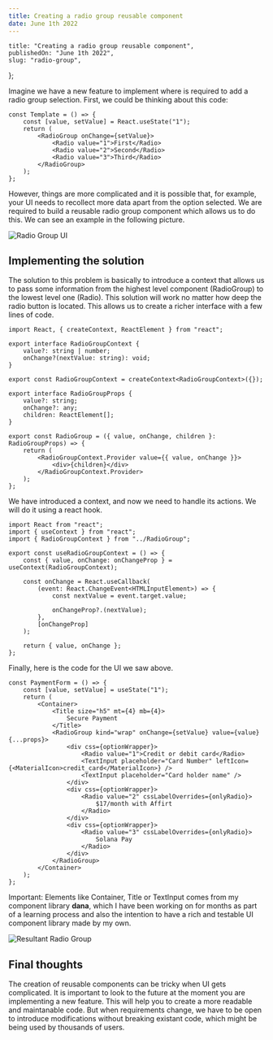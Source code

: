 ```yaml
---
title: Creating a radio group reusable component
date: June 1th 2022
---
```


	title: "Creating a radio group reusable component",
	publishedOn: "June 1th 2022",
	slug: "radio-group",
};

Imagine we have a new feature to implement where is required to add a radio group selection. First, we could be thinking about this code:

```tsx
const Template = () => {
	const [value, setValue] = React.useState("1");
	return (
		<RadioGroup onChange={setValue}>
			<Radio value="1">First</Radio>
			<Radio value="2">Second</Radio>
			<Radio value="3">Third</Radio>
		</RadioGroup>
	);
};
```

However, things are more complicated and it is possible that, for example, your UI needs to recollect more data apart from the option selected. We are required to build a reusable radio group component which allows us to do this. We can see an example in the following picture.

![Radio Group UI](/blogs/radio-group/radio-group.png)

## Implementing the solution

The solution to this problem is basically to introduce a context that allows us to pass some information from the highest level component (RadioGroup) to the lowest level one (Radio). This solution will work no matter how deep the radio button is located. This allows us to create a richer interface with a few lines of code.

```tsx
import React, { createContext, ReactElement } from "react";

export interface RadioGroupContext {
	value?: string | number;
	onChange?(nextValue: string): void;
}

export const RadioGroupContext = createContext<RadioGroupContext>({});

export interface RadioGroupProps {
	value?: string;
	onChange?: any;
	children: ReactElement[];
}

export const RadioGroup = ({ value, onChange, children }: RadioGroupProps) => {
	return (
		<RadioGroupContext.Provider value={{ value, onChange }}>
			<div>{children}</div>
		</RadioGroupContext.Provider>
	);
};
```

We have introduced a context, and now we need to handle its actions. We will do it using a react hook.

```tsx
import React from "react";
import { useContext } from "react";
import { RadioGroupContext } from "../RadioGroup";

export const useRadioGroupContext = () => {
	const { value, onChange: onChangeProp } = useContext(RadioGroupContext);

	const onChange = React.useCallback(
		(event: React.ChangeEvent<HTMLInputElement>) => {
			const nextValue = event.target.value;

			onChangeProp?.(nextValue);
		},
		[onChangeProp]
	);

	return { value, onChange };
};
```

Finally, here is the code for the UI we saw above.

```tsx
const PaymentForm = () => {
	const [value, setValue] = useState("1");
	return (
		<Container>
			<Title size="h5" mt={4} mb={4}>
				Secure Payment
			</Title>
			<RadioGroup kind="wrap" onChange={setValue} value={value} {...props}>
				<div css={optionWrapper}>
					<Radio value="1">Credit or debit card</Radio>
					<TextInput placeholder="Card Number" leftIcon={<MaterialIcon>credit_card</MaterialIcon>} />
					<TextInput placeholder="Card holder name" />
				</div>
				<div css={optionWrapper}>
					<Radio value="2" cssLabelOverrides={onlyRadio}>
						$17/month with Affirt
					</Radio>
				</div>
				<div css={optionWrapper}>
					<Radio value="3" cssLabelOverrides={onlyRadio}>
						Solana Pay
					</Radio>
				</div>
			</RadioGroup>
		</Container>
	);
};
```

Important: Elements like Container, Title or TextInput comes from my component library **dana**, which I have been working on for months as part of a learning process and also the intention to have a rich and testable UI component library made by my own.

![Resultant Radio Group](/blogs/radio-group/resultant-radio-group.png)

## Final thoughts

The creation of reusable components can be tricky when UI gets complicated. It is important to look to the future at the moment you are implementing a new feature. This will help you to create a more readable and maintanable code. But when requirements change, we have to be open to introduce modifications without breaking existant code, which might be being used by thousands of users.
